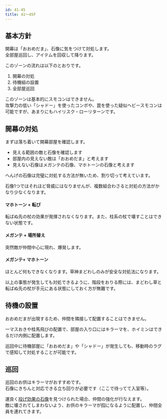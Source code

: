 ```yaml
---
id: 41-45
title: 41～45F
---
```



## 基本方針
<BasicPolicy>
  開幕は「おおめだま」、石像に気をつけて対処します。<br />全部屋巡回し、アイテムを回収して降ります。
</BasicPolicy>

このゾーンの流れは以下のとおりです。

1. 開幕の対処
1. 待機組の設置
1. 全部屋巡回

このゾーンは基本的にスモコンはできません。  
攻撃力の低い「シャドー」を使ったコンボや、罠を使った疑似ヘビースモコンは可能ですが、あまりにもハイリスク・ローリターンです。

## 開幕の対処
まずは落ち着いて開幕部屋を確認します。

- 見える範囲の敵と石像を確認します
- 部屋内の見えない敵は「おおめだま」と考えます
- 見えない石像はメガンテの石像、マホトーンの石像と考えます

へんげの石像は完璧に対処する方法が無いため、割り切って考えています。

石像1つではそれほど脅威にはなりませんが、複数組合わさると対処の方法がかなり少なくなります。

#### マホトーン + 転び
転ばぬ先の杖の効果が発揮されなくなります。また、柱系の杖で壊すことはできない状態です。

#### メガンテ + 場所替え
突然敵が仲間中心に現れ、爆発します。

#### メガンテ+ マホトーン
ほとんど何もできなくなります。草神まどわしのみが安全な対処法になります。

以上の事態が発生しても対処できるように、階段をおりる際には、まどわし草と転ばぬ先の杖が手元にある状態にしておく方が無難です。


## 待機の設置
おおめだまが出現するため、仲間を隣接して配置することはできません。

一マスおきや桂馬飛びの配置で、部屋の入り口にはキラーマを、ホイミンはできるだけ内側に配置します。

巡回中に待機部屋に「おおめだま」や「シャドー」が発生しても、移動時のラグで感知して対処することが可能です。


## 巡回
巡回のお供はキラーマがおすすめです。  
石像にきちんと対応できる立ち回りが必要です（ここで待ってて入室等）。

運良く[投げ効果の石像](../combo/throw-statue.mdx)を見つけられた場合、仲間の強化が行なえます。  
敵に壊されてしまわないよう、お供のキラーマが囮になるように配置し、仲間全員を連れてきます。
